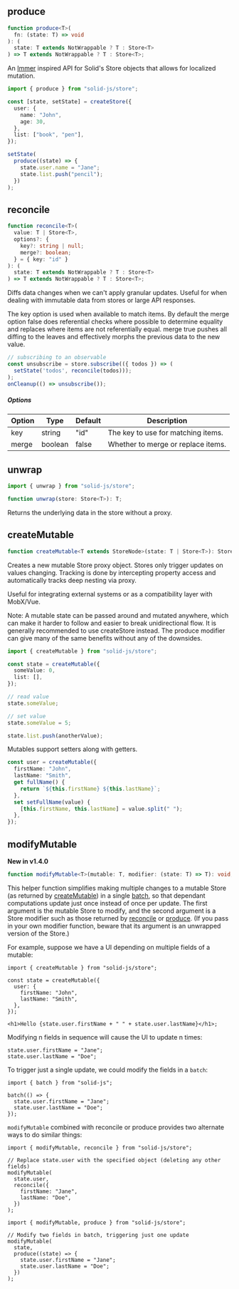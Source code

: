
<Title>Store Utilities</Title>

## produce

```ts
function produce<T>(
  fn: (state: T) => void
): (
  state: T extends NotWrappable ? T : Store<T>
) => T extends NotWrappable ? T : Store<T>;
```

An [Immer](https://immerjs.github.io/immer/) inspired API for Solid's Store objects that allows for localized mutation.

```ts
import { produce } from "solid-js/store";

const [state, setState] = createStore({
  user: {
    name: "John",
    age: 30,
  },
  list: ["book", "pen"],
});

setState(
  produce((state) => {
    state.user.name = "Jane";
    state.list.push("pencil");
  })
);
```

## reconcile

```ts
function reconcile<T>(
  value: T | Store<T>,
  options?: {
    key?: string | null;
    merge?: boolean;
  } = { key: "id" }
): (
  state: T extends NotWrappable ? T : Store<T>
) => T extends NotWrappable ? T : Store<T>;
```

Diffs data changes when we can't apply granular updates. Useful for when dealing with immutable data from stores or large API responses.

The key option is used when available to match items. By default the merge option false does referential checks where possible to determine equality and replaces where items are not referentially equal. merge true pushes all diffing to the leaves and effectively morphs the previous data to the new value.

```ts
// subscribing to an observable
const unsubscribe = store.subscribe(({ todos }) => (
  setState('todos', reconcile(todos)));
);
onCleanup(() => unsubscribe());
```

##### Options

| Option | Type    | Default | Description                        |
| ------ | ------- | ------- | ---------------------------------- |
| key    | string  | "id"    | The key to use for matching items. |
| merge  | boolean | false   | Whether to merge or replace items. |

## unwrap

```ts
import { unwrap } from "solid-js/store";

function unwrap(store: Store<T>): T;
```

Returns the underlying data in the store without a proxy.

## createMutable

```ts
function createMutable<T extends StoreNode>(state: T | Store<T>): Store<T>;
```

Creates a new mutable Store proxy object. Stores only trigger updates on values changing. Tracking is done by intercepting property access and automatically tracks deep nesting via proxy.

Useful for integrating external systems or as a compatibility layer with MobX/Vue.

<Aside>
  Note: A mutable state can be passed around and mutated anywhere, which can
  make it harder to follow and easier to break unidirectional flow. It is
  generally recommended to use createStore instead. The produce modifier can
  give many of the same benefits without any of the downsides.
</Aside>

```ts
import { createMutable } from "solid-js/store";

const state = createMutable({
  someValue: 0,
  list: [],
});

// read value
state.someValue;

// set value
state.someValue = 5;

state.list.push(anotherValue);
```

Mutables support setters along with getters.

```ts
const user = createMutable({
  firstName: "John",
  lastName: "Smith",
  get fullName() {
    return `${this.firstName} ${this.lastName}`;
  },
  set setFullName(value) {
    [this.firstName, this.lastName] = value.split(" ");
  },
});
```

## modifyMutable

**New in v1.4.0**

```ts
function modifyMutable<T>(mutable: T, modifier: (state: T) => T): void;
```

This helper function simplifies making multiple changes to a mutable Store (as returned by [createMutable](#createMutable)) in a single [batch](/references/api-reference/reactive-utilities/batch), so that dependant computations update just once instead of once per update. The first argument is the mutable Store to modify, and the second argument is a Store modifier such as those returned by [reconcile]('#reconcile') or [produce](#produce). (If you pass in your own modifier function, beware that its argument is an unwrapped version of the Store.)

For example, suppose we have a UI depending on multiple fields of a mutable:

```tsx
import { createMutable } from "solid-js/store";

const state = createMutable({
  user: {
    firstName: "John",
    lastName: "Smith",
  },
});

<h1>Hello {state.user.firstName + " " + state.user.lastName}</h1>;
```

Modifying n fields in sequence will cause the UI to update n times:

```tsx
state.user.firstName = "Jane";
state.user.lastName = "Doe";
```

To trigger just a single update, we could modify the fields in a `batch`:

```tsx
import { batch } from "solid-js";

batch(() => {
  state.user.firstName = "Jane";
  state.user.lastName = "Doe";
});
```

`modifyMutable` combined with reconcile or produce provides two alternate ways to do similar things:

```tsx
import { modifyMutable, reconcile } from "solid-js/store";

// Replace state.user with the specified object (deleting any other fields)
modifyMutable(
  state.user,
  reconcile({
    firstName: "Jane",
    lastName: "Doe",
  })
);
```

```tsx
import { modifyMutable, produce } from "solid-js/store";

// Modify two fields in batch, triggering just one update
modifyMutable(
  state,
  produce((state) => {
    state.user.firstName = "Jane";
    state.user.lastName = "Doe";
  })
);
```

